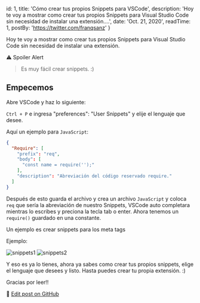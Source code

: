 
  id: 1,
  title: 'Cómo crear tus propios Snippets para VSCode',
  description: 'Hoy te voy a mostrar como crear tus propios Snippets para Visual Studio Code sin necesidad de instalar una extensión....',
  date: 'Oct. 21, 2020',
  readTime: 1,
  postBy: 'https://twitter.com/franqsanz'
}


Hoy te voy a mostrar como crear tus propios Snippets para Visual Studio Code sin necesidad de instalar una extensión.

⚠️ Spoiler Alert

> Es muy fácil crear snippets. :)

## Empecemos
Abre VSCode y haz lo siguiente:

`Ctrl + P` e ingresa "preferences": "User Snippets" y elije el lenguaje que desee.

Aquí un ejemplo para `JavaScript`:

```JSON
{
  "Require": [
    "prefix": "req",
    "body": [
      "const name = require('');"
    ],
    "description": "Abreviación del código reservado require."
  ]
}
```

Después de esto guarda el archivo y crea un archivo `JavaScript` y coloca `req` que sería la abreviación de nuestro Snippets, VSCode auto completara mientras lo escribes y preciona la tecla tab o enter. Ahora tenemos un `require()` guardado en una constante.

Un ejemplo es crear snippets para los meta tags

Ejemplo:

![snippets1](/snippets1.jpg)
![snippets2](/snippets2.jpg)

Y eso es ya lo tienes, ahora ya sabes como crear tus propios snippets, elige el lenguaje que desees y listo.
Hasta puedes crear tu propia extensión. :)

Gracias por leer!!

📝 [Edit post on GitHub](https://github.com/Franqsanz/GDevTown/blob/main/pages/blog/como-crear-tus-propios-snippets-para-vscode/index.mdx)